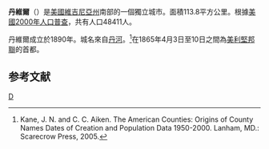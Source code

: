 {{noteTA
|T=zh-hans:丹维尔 (弗吉尼亚州);zh-hk:丹維爾 (維珍尼亞州);zh-tw:丹維爾 (維吉尼亞州);
|1=zh-hk:維珍尼亞; zh-tw:維吉尼亞;zh-cn:弗吉尼亚;
}}
{{Infobox City |official_name = Danville, Virginia
|nickname = River City, City of Churches
|chinese_name = 丹維爾
|motto = A World Class Organization
|website = http://www.danville-va.gov/home.asp
|image_skyline =
|image_seal = <!-- 檔案不存在 Danville va seal.gif -->
|image_map              = VAMap-doton-Danville.PNG
|map_caption = Location in the Commonwealth of [[Virginia|Virginia]]
|subdivision_type  = 国家
|subdivision_type1 = 州
|subdivision_type2 = 郡县
|subdivision_name  = [[美国|美国]]
|subdivision_name1 = [[弗吉尼亚州|弗吉尼亚州]]
|subdivision_name2 = 独立市
|leader_title = [[市长|市长]]
|leader_name = R. Wayne Williams, Jr.
|area_total_sq_mi        = 43.9 
|area_land_sq_mi         = 43.1 
|area_water_sq_mi        =0.9
|area_total = 113.8 
|area_land = 111.5 
|area_water =  2.3 
|population_as_of = 2000年
|population_total = 48411
|population_density = 434.1
|population_density_sq_mi = 1124.2
|timezone = [[北美东部时区|北美东部时区]]
|utc_offset = -5
|timezone_DST = [[北美东部时区|北美东部夏令时]]
|utc_offset_DST = -4
|footnotes =
}}
'''丹維爾'''（{{lang-en|Danville}}）是[[美國|美國]][[維吉尼亞州|維吉尼亞州]]南部的一個獨立城市。面積113.8平方公里。根據[[美國2000年人口普查|美國2000年人口普查]]，共有人口48411人。

丹維爾成立於1890年。城名來自[[丹河_(美国)|丹河]]。<ref>Kane, J. N. and C. C. Aiken. The American Counties: Origins of County Names Dates of Creation and Population Data 1950-2000. Lanham, MD.: Scarecrow Press, 2005.</ref>在1865年4月3日至10日之間為[[美利堅邦聯|美利堅邦聯]]的首都。

==参考文献==
<div class="references-small">
<references />
</div>
{{弗吉尼亚州}}
[[Category:弗吉尼亚州城市|D]]